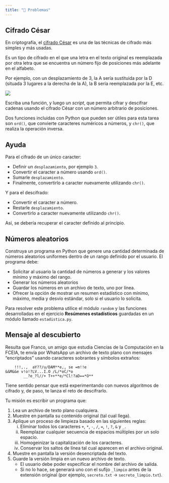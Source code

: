 ```yaml
---
title: "🧩 Problemas"
---
```


## Cifrado César

En criptografía, el [cifrado César](https://es.wikipedia.org/wiki/Cifrado_C%C3%A9sar) es una de
las técnicas de cifrado más simples y más usadas.

Es un tipo de cifrado en el que una letra en el texto original es reemplazada por otra letra que
se encuentra un número fijo de posiciones más adelante en el alfabeto.

Por ejemplo, con un desplazamiento de 3, la A sería sustituida por la D
(situada 3 lugares a la derecha de la A), la B sería reemplazada por la E, etc.

![](imgs/cifrado_cesar.png){width=400, fig-align="center"}

Escriba una función, y luego un _script_, que permita cifrar y descifrar cadenas usando el
cifrado César con un número arbitrario de posiciones.

Dos funciones incluidas con Python que pueden ser útiles para esta tarea son `ord()`,
que convierte caracteres numéricos a números, y `chr()`, que realiza la operación inversa.

::: {.callout-tip collapse="true"}

## Ayuda

Para el cifrado de un único caracter:

* Definir un `desplazamiento`, por ejemplo `3`.
* Convertir el caracter a número usando `ord()`.
* Sumarle `desplazamiento`.
* Finalmente, convertirlo a caracter nuevamente utilizando `chr()`.

Y para el descifrado:

* Convertir el caracter a número.
* Restarle `desplazamiento`.
* Convertirlo a caracter nuevamente utilizando `chr()`.

Así, se debería recuperar el caracter definido al principio.

:::

## Números aleatorios

Construya un programa en Python que genere una cantidad determinada de números aleatorios
uniformes dentro de un rango definido por el usuario. El programa debe:

* Solicitar al usuario la cantidad de números a generar y los valores mínimo y máximo del rango.
* Generar los números aleatorios
* Guardar los números en un archivo de texto, uno por línea.
* Ofrecer la opción de mostrar un resumen estadístico con mínimo, máximo, media y desvío estándar,
solo si el usuario lo solicita.

Para resolver este problema utilice el módulo `random` y las funciones desarrolladas en el
ejercicio **Resúmenes estadísticos** guardadas en un módulo llamado `estadistica.py`.

## Mensaje al descubierto

Resulta que Franco, un amigo que estudia Ciencias de la Computación en la FCEIA, te envía por
WhatsApp un archivo de texto plano con mensajes "encriptados" usando caracteres sobrantes y
símbolos extraños:

```
    !!!,.,  aY??/u/DAM**e,, se =m!!e
&&M&&e v!o!?LV...I.O /L/*oC/*o
        __?e_?l//+ T++**e/*Cl!?aD==*O**
```

Tiene sentido pensar que está experimentando con nuevos algoritmos de cifrado y, de paso, te
lanza el reto de descifrarlo.

Tu misión es escribir un programa que:

1. Lea un archivo de texto plano cualquiera.
1. Muestre en pantalla su contenido original (tal cual llega).
1. Aplique un proceso de limpieza basado en las siguientes reglas:
    i. Eliminar todos los caracteres `+`, `*`, `-`, `/`, `=`, `!`, `?`, `&` y `_`.
    i. Reemplazar cualquier secuencia de espacios múltiples por un solo espacio.
    i. Homogeinizar la capitalización de los caracteres.
    i. Conservar los saltos de línea tal cual aparecen en el archivo original.
1. Muestre en pantalla la versión desencriptada del texto.
1. Guarde la versión limpia en un nuevo archivo de texto.
    * El usuario debe poder especificar el nombre del archivo de salida.
    * Si no lo hace, se generará uno con el sufijo `_limpio` antes de la extensión original
    (por ejemplo, `secreto.txt` → `secreto_limpio.txt`).